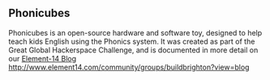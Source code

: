 ==Phonicubes==

Phonicubes is an open-source hardware and software toy, designed to help teach kids English using the Phonics system. 
It was created as part of the Great Global Hackerspace Challenge, and is documented in more detail on our [[Element-14 Blog http://www.element14.com/community/groups/buildbrighton?view=blog]]
